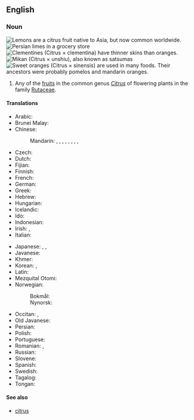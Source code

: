 ==English==
{{wikipedia}}
{{wikispecies|Citrus}}

===Noun===
{{en-noun}}
[[File:Lemon on a Wood Table.jpg|thumb|Lemons are a citrus fruit native to Asia, but now common worldwide.]]
[[File:Limes.jpg|thumb|[[Persian lime]]s in a grocery store]]
[[File:Clementinepeeled.jpg|thumb|right|[[clementine|Clementine]]s (''Citrus'' × ''clementina'') have thinner skins than oranges.]]
[[File:Citrus unshiu-unshu mikan-2.jpg|thumb|upright|[[mikan|Mikan]] (''Citrus'' × ''unshiu''), also known as satsumas]]
[[File:Ambersweet oranges.jpg|thumb|upright|[[sweet orange|Sweet orange]]s (''Citrus'' × ''sinensis'') are used in many foods. Their ancestors were probably [[pomelo]]s and [[mandarin orange]]s.]]
# Any of the [[fruit]]s in the common genus ''[[Citrus]]'' of flowering plants in the family [[Rutaceae]].

====Translations====
{{trans-top|fruit of genus Citrus}}
* Arabic: {{t-needed|ar}}
* Brunei Malay: {{t|kxd|limau}}
* Chinese:
*: Mandarin: {{t+|cmn|柑橘類|sc=Hani}}, {{t|cmn|[[柑橘類]][[水果]]|sc=Hani}}, {{t+|cmn|柑橘类|tr=gānjúlèi|sc=Hani}}, {{t|cmn|[[柑橘类]][[水果]]|tr=gānjúlèi shuǐguǒ|sc=Hani}}, {{t|cmn|柑橘屬|sc=Hani}}, {{t|cmn|[[柑橘屬]][[水果]]|sc=Hani}}, {{t|cmn|柑橘属|tr=gānjúshǔ|sc=Hani}}, {{t|cmn|[[柑橘属]][[水果]]|tr=gānjúshǔ shuǐguǒ|sc=Hani}}, {{t+|cmn|柑橘|tr=gānjú|sc=Hani}}
* Czech: {{t|cs|citrusové ovoce|n}}
* Dutch: {{t+|nl|citrusvrucht|f}}
* Fijian: {{t|fj|moli}}
* Finnish: {{t+|fi|sitrushedelmä}}
* French: {{t+|fr|agrume|m}}
* German: {{t+|de|Zitrusfrucht|f}}
* Greek: {{t+|el|εσπεριδοειδές|n}}
* Hebrew: {{t+|he|פְּרִי הָדָר|m|tr=pri hadár}}
* Hungarian: {{t+|hu|déligyümölcs}}
* Icelandic: {{t|is|sítrusávöxtur|m}}
* Ido: {{t+|io|citrus-frukto}}
* Indonesian: {{t+|id|jeruk}}
* Irish: {{t|ga|citreas|m}}, {{t|ga|toradh citris|m}}
* Italian: {{t+|it|agrume|m}}
{{trans-mid}}
* Japanese: {{t+|ja|柑橘|tr=かんきつ, kankitsu|sc=Jpan}}, {{t+|ja|柑橘類|tr=かんきつるい, kankitsurui|sc=Jpan}}, {{t|ja|シトラス|tr=shitorasu|sc=Jpan}}
* Javanese: {{t+|jv|jeruk}}
* Khmer: {{t+|km|ក្រូច}}
* Korean: {{t|ko|감귤}}, {{t|ko|감귤류}}
* Latin: {{t|la|citrus|f}}
* Mezquital Otomi: {{t|ote|'ñits'i}}
* Norwegian:
*: Bokmål: {{t|nb|sitrusfrukt|m|f}}
*: Nynorsk: {{t|nn|sitrusfrukt|f}}
* Occitan: {{t+|oc|agrum|m}}, {{t+|oc|agrume|m}}
* Old Javanese: {{t|kaw|jruk}}
* Persian: {{t+|fa|مرکبات|tr=morakkabāt}}
* Polish: {{t+|pl|cytrus|m-an}}
* Portuguese: {{t|pt|[[fruta]] [[cítrica]]|m}}
* Romanian: {{t|ro|citrice|p}}, {{t+|ro|agrume|p}}
* Russian: {{t+|ru|цитрус|m}}
* Slovene: {{t|sl|agrumi|p}}
* Spanish: {{t|es|fruta cítrica|f}}
* Swedish: {{t+|sv|citrusfrukt|c}}
* Tagalog: {{t|tl|pamiga}}
* Tongan: {{t|to|moli}}
{{trans-bottom}}

====See also====
* [[citrus]]